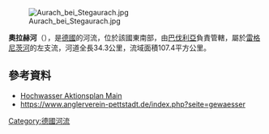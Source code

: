 {{Other uses}}
{{No footnotes|time=2020-11-04T14:17:03+00:00}}
{{Coord|49|50|42|N|10|56|6|E|display=title}}
[[Image:Aurach_bei_Stegaurach.jpg|right]]

'''奧拉赫河'''（{{lang-de|Aurach}}），是[[德國|德國]]的河流，位於該國東南部，由[[巴伐利亞|巴伐利亞]]負責管轄，屬於[[雷格尼茨河|雷格尼茨河]]的左支流，河道全長34.3公里，流域面積107.4平方公里。

==參考資料==
* [http://www.hopla-main.de/index.php?option=com_content&view=article&id=99&Itemid=96 Hochwasser Aktionsplan Main] {{Wayback|url=http://www.hopla-main.de/index.php?option=com_content&view=article&id=99&Itemid=96 |date=20160306000132 }}
* https://www.anglerverein-pettstadt.de/index.php?seite=gewaesser

{{Germany-geo-stub}}
[[Category:德國河流|Category:德國河流]]